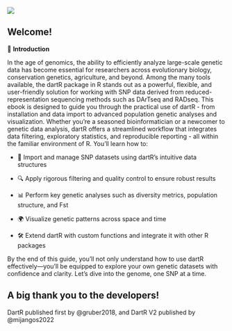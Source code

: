 ![](images/dartR7.png)

## Welcome! {.unnumbered}

📘 **Introduction**

In the age of genomics, the ability to efficiently analyze large-scale genetic data has become essential for researchers across evolutionary biology, conservation genetics, agriculture, and beyond. Among the many tools available, the dartR package in R stands out as a powerful, flexible, and user-friendly solution for working with SNP data derived from reduced-representation sequencing methods such as DArTseq and RADseq. This ebook is designed to guide you through the practical use of dartR - from installation and data import to advanced population genetic analyses and visualization. Whether you're a seasoned bioinformatician or a newcomer to genetic data analysis, dartR offers a streamlined workflow that integrates data filtering, exploratory statistics, and reproducible reporting - all within the familiar environment of R. You'll learn how to:

-   🧬 Import and manage SNP datasets using dartR's intuitive data structures

-   🔍 Apply rigorous filtering and quality control to ensure robust results

-   📊 Perform key genetic analyses such as diversity metrics, population structure, and Fst

-   🌍 Visualize genetic patterns across space and time

-   🛠️ Extend dartR with custom functions and integrate it with other R packages

By the end of this guide, you'll not only understand how to use dartR effectively---you'll be equipped to explore your own genetic datasets with confidence and clarity. Let's dive into the genome, one SNP at a time.

## A big thank you to the developers!

DartR published first by @gruber2018, and DartR V2 published by @mijangos2022
